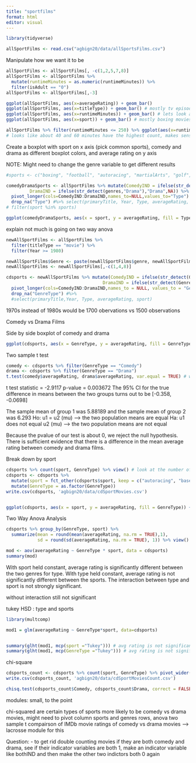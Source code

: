 ```yaml
---
title: "sportfilms"
format: html
editor: visual
---
```


```r
library(tidyverse)
```

```r
allSportFilms <- read.csv("agbign20/data/allSportsFilms.csv")
```

Manipulate how we want it to be

```r
allSportFilms <- allSportFilms[, -c(1,2,5,7,8)]
allSportFilms <- allSportFilms %>%
  mutate(runtimeMinutes = as.numeric(runtimeMinutes)) %>%
  filter(isAdult == "0")
allSportFilms <- allSportFilms[,-3]
```

```r
ggplot(allSportFilms, aes(x=averageRating)) + geom_bar()
ggplot(allSportFilms, aes(x=titleType)) + geom_bar() # mostly tv episodes
ggplot(allSportFilms, aes(x=runtimeMinutes)) + geom_bar() # lets look at this one closer
ggplot(allSportFilms, aes(x=sport)) + geom_bar() # mostly boxing movies
```

```r
allSportFilms %>% filter(runtimeMinutes <= 250) %>% ggplot(aes(x=runtimeMinutes)) + geom_bar()
# looks like about 40 and 60 minutes have the highest count, makes sense since tvepisode is the highest count of title type
```

Create a boxplot with sport on x axis (pick common sports), comedy and drama as different boxplot colors, and average rating on y axis

NOTE: Might need to change the genre variable to get different results

```r
#sports <- c("boxing", "football", "autoracing", "martialArts", "golf", "ice hockey")

comedyDramaSports <- allSportFilms %>% mutate(ComedyIND = ifelse(str_detect(genres,"Comedy"),"Comedy",NA),
         DramaIND = ifelse(str_detect(genres,"Drama"),"Drama",NA)) %>%
  pivot_longer(cols=ComedyIND:DramaIND,names_to=NULL,values_to="Type") %>%
  drop_na("Type") #%>% select(primaryTitle, Year, Type, averageRating, sport)
# filter(sport %in% sports)

ggplot(comedyDramaSports, aes(x = sport, y = averageRating, fill = Type)) + geom_boxplot()

```

explain not much is going on two way anova

```r
newAllSportFilms <- allSportFilms %>% 
  filter(titleType == "movie") %>% 
  filter(Year >= 1980)

newAllSportFilms$Genre <- paste(newAllSportFilms$genre, newAllSportFilms$Genres, sep = ",")
newAllSportFilms <- newAllSportFilms[,-c(1,4,8)]

cdsports <- newAllSportFilms %>% mutate(ComedyIND = ifelse(str_detect(Genre, "Comedy"), "Comedy", NA),
                                     DramaIND = ifelse(str_detect(Genre, "Drama"), "Drama", NA)) %>%
  pivot_longer(cols=ComedyIND:DramaIND,names_to = NULL, values_to = "GenreType") %>%
  drop_na("GenreType") #%>% 
  #select(primaryTitle,Year, Type, averageRating, sport)
```

1970s instead of 1980s would be 1700 obervations vs 1500 observations

Comedy vs Drama Films

Side by side boxplot of comedy and drama

```r
ggplot(cdsports, aes(x = GenreType, y = averageRating, fill = GenreType)) + geom_boxplot()
```

Two sample t test

```r
comedy <- cdsports %>% filter(GenreType == "Comedy")
drama <- cdsports %>% filter(GenreType == "Drama")
t.test(comedy$averageRating, drama$averageRating, var.equal = TRUE) # welchs t test (doesnt assume variance is equal)
```

t test statistic = -2.9117 p-value = 0.003672 The 95% CI for the true difference in means between the two groups turns out to be \[-0.358, -0.0698\]

The sample mean of group 1 was 5.88189 and the sample mean of group 2 was 6.293 Ho: u1 = u2 (mu) --\> the two population means are equal Ha: u1 does not equal u2 (mu) --\> the two population means are not equal

Because the pvalue of our test is about 0, we reject the null hypothesis. There is sufficient evidence that there is a difference in the mean average rating between comedy and drama films.

Break down by sport

```r
cdsports %>% count(sport, GenreType) %>% view() # look at the number of comedy and drama movies for each sport
cdsports <- cdsports %>% 
  mutate(sport = fct_other(cdsports$sport, keep = c("autoracing", "baseball", "basketball", "football", "martialArts"))) %>%
  mutate(GenreType = as.factor(GenreType))
write.csv(cdsports, 'agbign20/data/cdSportMovies.csv')


ggplot(cdsports, aes(x = sport, y = averageRating, fill = GenreType)) + geom_boxplot()
```

Two Way Anova Analysis

```r

cdsports %>% group_by(GenreType, sport) %>%
  summarize(mean = round(mean(averageRating, na.rm = TRUE),1),
            sd = round(sd(averageRating, na.rm = TRUE), 1)) %>% view()

mod <- aov(averageRating ~ GenreType * sport, data = cdsports)
summary(mod)
```

With sport held constant, average rating is significantly different between the two genres for type. With type held constant, average rating is not significantly different between the sports. The interaction between type and sport is not strongly significant.

without interaction still not significant

tukey HSD : type and sports

```r
library(multcomp)

mod1 = glm(averageRating ~ GenreType*sport, data=cdsports)


summary(glht(mod1, mcp(sport ="Tukey"))) # avg rating is not significantly different between sports
summary(glht(mod1, mcp(GenreType ="Tukey"))) # avg rating is not significantly different between the two genres
```

chi-square

```r
cdsports_count <- cdsports %>% count(sport, GenreType) %>% pivot_wider(names_from = GenreType, values_from = n)
write.csv(cdsports_count, 'agbign20/data/cdSportMoviesCount.csv')

chisq.test(cdsports_count$Comedy, cdsports_count$Drama, correct = FALSE)
```

modules: small, to the point

chi-squared are certain types of sports more likely to be comedy vs drama movies, might need to pivot column sports and genres rows, anova two sample t compairson of IMDb movie ratings of comedy vs drama movies --\> lacrosse module for this

Question: - to get rid double counting movies if they are both comedy and drama, see if their indicator variables are both 1, make an indicator variable like bothIND and then make the other two indictors both 0 again
